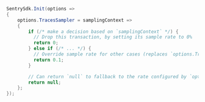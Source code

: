 ```csharp
SentrySdk.Init(options =>
{
    options.TracesSampler = samplingContext =>
    {
        if (/* make a decision based on `samplingContext` */) {
          // Drop this transaction, by setting its sample rate to 0%
          return 0;
        } else if (/* ... */) {
          // Override sample rate for other cases (replaces `options.TracesSampleRate`)
          return 0.1;
        }

        // Can return `null` to fallback to the rate configured by `options.TracesSampleRate`
        return null;
    };
});
```
